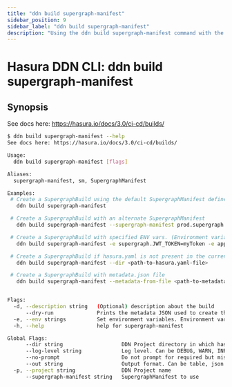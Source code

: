 ```yaml
---
title: "ddn build supergraph-manifest"
sidebar_position: 9
sidebar_label: "ddn build supergraph-manifest"
description: "Using the ddn build supergraph-manifest command with the Hasura CLI"
---
```


# Hasura DDN CLI: ddn build supergraph-manifest

## Synopsis
See docs here: https://hasura.io/docs/3.0/ci-cd/builds/

```bash
$ ddn build supergraph-manifest --help
See docs here: https://hasura.io/docs/3.0/ci-cd/builds/

Usage:
  ddn build supergraph-manifest [flags]

Aliases:
  supergraph-manifest, sm, SupergraphManifest

Examples:
 # Create a SupergraphBuild using the default SupergraphManifest defined in hasura.yaml
   ddn build supergraph-manifest

 # Create a SupergraphBuild with an alternate SupergraphManifest
   ddn build supergraph-manifest --supergraph-manifest prod.supergraph.hml --description "build for prod"

 # Create a SupergraphBuild with specified ENV vars. (Environment variable names should be prefixed with 'supergraph' or with the name of the subgraph followed by a dot(.))
   ddn build supergraph-manifest -e supergraph.JWT_TOKEN=myToken -e app.CONNECTOR_URL=https://host:port

 # Create a SupergraphBuild if hasura.yaml is not present in the current working directory
   ddn build supergraph-manifest --dir <path-to-hasura.yaml-file>

 # Create a SupergraphBuild with metadata.json file
   ddn build supergraph-manifest --metadata-from-file <path-to-metadata.json-file> --description "build using metadata file"


Flags:
  -d, --description string   (Optional) description about the build
      --dry-run              Prints the metadata JSON used to create the SupergraphBuild. No SupergraphBuild artifact is generated
  -e, --env strings          Set environment variables. Environment variable name should be prefixed with 'supergraph' or with the name of the Subgraph followed by a dot(.)
  -h, --help                 help for supergraph-manifest

Global Flags:
      --dir string                   DDN Project directory in which hasura.yaml is present (default ".")
      --log-level string             Log level. Can be DEBUG, WARN, INFO, ERROR, or FATAL. (default "INFO")
      --no-prompt                    Do not prompt for required but missing flags
      --out string                   Output format. Can be table, json or yaml. (default "table")
  -p, --project string               DDN Project name
      --supergraph-manifest string   SupergraphManifest to use
```

